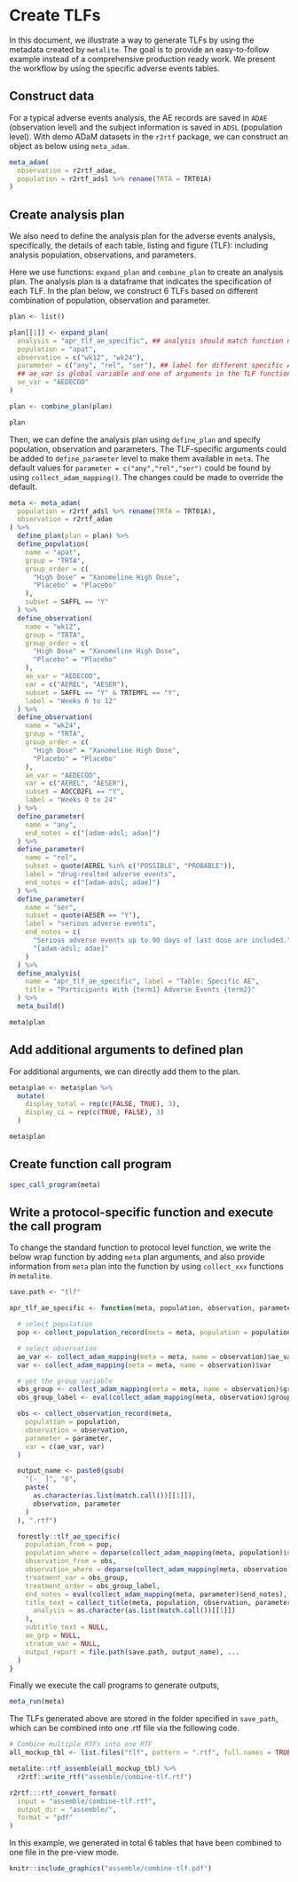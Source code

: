 # Create TLFs

In this document, we illustrate a way to generate TLFs by using the metadata created by `metalite`.
The goal is to provide an easy-to-follow example instead of a comprehensive production ready work.
We present the workflow by using the specific adverse events tables.

## Construct data

For a typical adverse events analysis, the AE records are saved in `ADAE` (observation level)
and the subject information is saved in `ADSL` (population level).
With demo ADaM datasets in the `r2rtf` package, we can construct an object as below using `meta_adam`.

```r
meta_adam(
  observation = r2rtf_adae,
  population = r2rtf_adsl %>% rename(TRTA = TRT01A)
)
```

## Create analysis plan

We also need to define the analysis plan for the adverse events analysis,
specifically, the details of each table, listing and figure (TLF):
including analysis population, observations, and parameters.

Here we use functions: `expand_plan` and `combine_plan` to create an analysis plan.
The analysis plan is a dataframe that indicates the specification of each TLF.
In the plan below, we construct 6 TLFs based on different combination of
population, observation and parameter.

```r
plan <- list()

plan[[1]] <- expand_plan(
  analysis = "apr_tlf_ae_specific", ## analysis should match function name for TLFs
  population = "apat",
  observation = c("wk12", "wk24"),
  parameter = c("any", "rel", "ser"), ## label for different specific AE TLFs
  ## ae_var is global variable and one of arguments in the TLF function
  ae_var = "AEDECOD"
)

plan <- combine_plan(plan)

plan
```

Then, we can define the analysis plan using `define_plan`
and specify population, observation and parameters.
The TLF-specific arguments could be added to `define_parameter` level
to make them available in `meta`.
The default values for `parameter = c("any","rel","ser")`
could be found by using `collect_adam_mapping()`.
The changes could be made to override the default.

```r
meta <- meta_adam(
  population = r2rtf_adsl %>% rename(TRTA = TRT01A),
  observation = r2rtf_adae
) %>%
  define_plan(plan = plan) %>%
  define_population(
    name = "apat",
    group = "TRTA",
    group_order = c(
      "High Dose" = "Xanomeline High Dose",
      "Placebo" = "Placebo"
    ),
    subset = SAFFL == "Y"
  ) %>%
  define_observation(
    name = "wk12",
    group = "TRTA",
    group_order = c(
      "High Dose" = "Xanomeline High Dose",
      "Placebo" = "Placebo"
    ),
    ae_var = "AEDECOD",
    var = c("AEREL", "AESER"),
    subset = SAFFL == "Y" & TRTEMFL == "Y",
    label = "Weeks 0 to 12"
  ) %>%
  define_observation(
    name = "wk24",
    group = "TRTA",
    group_order = c(
      "High Dose" = "Xanomeline High Dose",
      "Placebo" = "Placebo"
    ),
    ae_var = "AEDECOD",
    var = c("AEREL", "AESER"),
    subset = AOCC02FL == "Y",
    label = "Weeks 0 to 24"
  ) %>%
  define_parameter(
    name = "any",
    end_notes = c("[adam-adsl; adae]")
  ) %>%
  define_parameter(
    name = "rel",
    subset = quote(AEREL %in% c("POSSIBLE", "PROBABLE")),
    label = "drug-realted adverse events",
    end_notes = c("[adam-adsl; adae]")
  ) %>%
  define_parameter(
    name = "ser",
    subset = quote(AESER == "Y"),
    label = "serious adverse events",
    end_notes = c(
      "Serious adverse events up to 90 days of last dose are included.",
      "[adam-adsl; adae]"
    )
  ) %>%
  define_analysis(
    name = "apr_tlf_ae_specific", label = "Table: Specific AE",
    title = "Participants With {term1} Adverse Events {term2}"
  ) %>%
  meta_build()

meta$plan
```

## Add additional arguments to defined plan

For additional arguments, we can directly add them to the plan.

```r
meta$plan <- meta$plan %>%
  mutate(
    display_total = rep(c(FALSE, TRUE), 3),
    display_ci = rep(c(TRUE, FALSE), 3)
  )

meta$plan
```

## Create function call program

```r
spec_call_program(meta)
```

## Write a protocol-specific function and execute the call program

To change the standard function to protocol level function,
we write the below wrap function by adding `meta` plan arguments,
and also provide information from `meta` plan into the function
by using `collect_xxx` functions in `metalite`.

```r
save.path <- "tlf"

apr_tlf_ae_specific <- function(meta, population, observation, parameter, ...) {

  # select population
  pop <- collect_population_record(meta = meta, population = population)

  # select observation
  ae_var <- collect_adam_mapping(meta = meta, name = observation)$ae_var
  var <- collect_adam_mapping(meta = meta, name = observation)$var

  # get the group variable
  obs_group <- collect_adam_mapping(meta = meta, name = observation)$group
  obs_group_label <- eval(collect_adam_mapping(meta, observation)$group_order)

  obs <- collect_observation_record(meta,
    population = population,
    observation = observation,
    parameter = parameter,
    var = c(ae_var, var)
  )

  output_name <- paste0(gsub(
    "[-_ ]", "0",
    paste(
      as.character(as.list(match.call())[[1]]),
      observation, parameter
    )
  ), ".rtf")

  forestly::tlf_ae_specific(
    population_from = pop,
    population_where = deparse(collect_adam_mapping(meta, population)$subset),
    observation_from = obs,
    observation_where = deparse(collect_adam_mapping(meta, observation)$subset),
    treatment_var = obs_group,
    treatment_order = obs_group_label,
    end_notes = eval(collect_adam_mapping(meta, parameter)$end_notes),
    title_text = collect_title(meta, population, observation, parameter,
      analysis = as.character(as.list(match.call())[[1]])
    ),
    subtitle_text = NULL,
    ae_grp = NULL,
    stratum_var = NULL,
    output_report = file.path(save.path, output_name), ...
  )
}
```

Finally we execute the call programs to generate outputs,

```r
meta_run(meta)
```

The TLFs generated above are stored in the folder specified in `save_path`, which can be combined into one .rtf file via the following code.

```r
# Combine multiple RTFs into one RTF
all_mockup_tbl <- list.files("tlf", pattern = ".rtf", full.names = TRUE)

metalite::rtf_assemble(all_mockup_tbl) %>%
  r2rtf::write_rtf("assemble/combine-tlf.rtf")
```

```r
r2rtf:::rtf_convert_format(
  input = "assemble/combine-tlf.rtf",
  output_dir = "assemble/",
  format = "pdf"
)
```

In this example, we generated in total 6 tables that have been combined to one file in the pre-view mode.

```r
knitr::include_graphics("assemble/combine-tlf.pdf")
```
